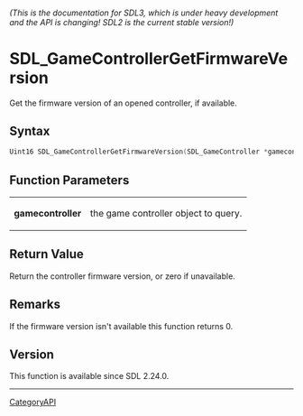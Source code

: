 ====== (This is the documentation for SDL3, which is under heavy development and the API is changing! SDL2 is the current stable version!) ======
= SDL_GameControllerGetFirmwareVersion =

Get the firmware version of an opened controller, if available.

== Syntax ==

<syntaxhighlight lang='c'>
Uint16 SDL_GameControllerGetFirmwareVersion(SDL_GameController *gamecontroller);
</syntaxhighlight>

== Function Parameters ==

{|
|'''gamecontroller'''
|the game controller object to query.
|}

== Return Value ==

Return the controller firmware version, or zero if unavailable.

== Remarks ==

If the firmware version isn't available this function returns 0.

== Version ==

This function is available since SDL 2.24.0.

----
[[CategoryAPI]]



